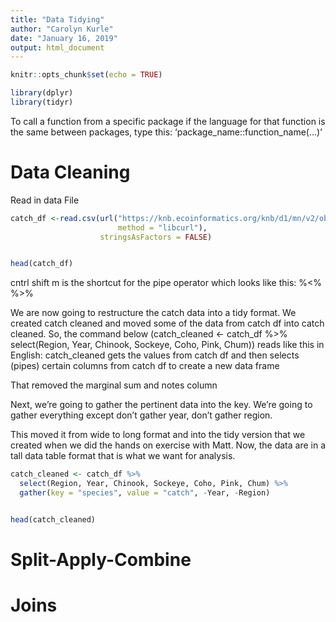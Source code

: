 ```yaml
---
title: "Data Tidying"
author: "Carolyn Kurle"
date: "January 16, 2019"
output: html_document
---
```


```r
knitr::opts_chunk$set(echo = TRUE)
```

```r
library(dplyr)
library(tidyr)
```

To call a function from a specific package if the language for that function is the same between packages, type this: 'package_name::function_name(...)'

# Data Cleaning

Read in data File
```r
catch_df <-read.csv(url("https://knb.ecoinformatics.org/knb/d1/mn/v2/object/df35b.302.1",
                        method = "libcurl"),
                    stringsAsFactors = FALSE)


head(catch_df)
```
cntrl shift m is the shortcut for the pipe operator which looks like this: %<%
%>% 

We are now going to restructure the catch data into a tidy format. We created catch cleaned and moved some of the data from catch df into catch cleaned. So, the command below (catch_cleaned <- catch_df %>% 
  select(Region, Year, Chinook, Sockeye, Coho, Pink, Chum)) reads like this in English: catch_cleaned gets the values from catch df and then selects (pipes) certain columns from catch df to create a new data frame
  
  That removed the marginal sum and notes column

Next, we're going to gather the pertinent data into the key. We're going to gather everything except don't gather year, don't gather region.

This moved it from wide to long format and into the tidy version that we created when we did the hands on exercise with Matt. Now, the data are in a tall data table format that is what we want for analysis.

```r

catch_cleaned <- catch_df %>% 
  select(Region, Year, Chinook, Sockeye, Coho, Pink, Chum) %>% 
  gather(key = "species", value = "catch", -Year, -Region)


head(catch_cleaned)
```


# Split-Apply-Combine

# Joins